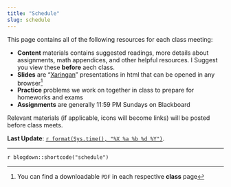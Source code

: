 ```yaml
---
title: "Schedule"
slug: schedule
---
```


This page contains all of the following resources for each class meeting: 

- <i class="fas fa-info-circle"></i> **Content** materials contains suggested readings, more details about assignments, math appendices, and other helpful resources. I Suggest you view these **before** aech class.
- <i class="fas fa-chalkboard-teacher"></i> **Slides** are "[Xaringan](https://github.com/yihui/xaringan)" presentations in html that can be opened in any browser^[You can find a downloadable <i class="fas fa-file-pdf"></i> `PDF` in each respective <i class="fas fa-info-circle"></i> **class** page]
- <i class="fas fa-dumbbell"></i> **Practice** problems we work on together in class to prepare for homeworks and exams
- <i class="fas fa-laptop-code"></i> **Assignments** are generally 11:59 PM Sundays on Blackboard

Relevant materials (if applicable, icons will become links) will be posted before class meets.

**Last Update**: [`r format(Sys.time(), "%X %a %b %d %Y")`](https://github.com/ryansafner/microS21/commits/master).

---

`r blogdown::shortcode("schedule")`
